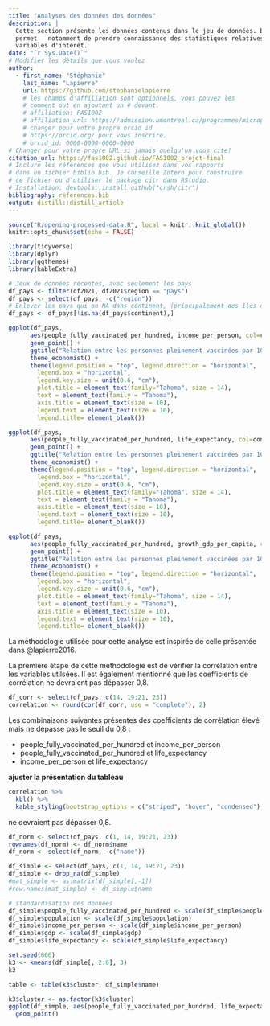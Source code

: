 ```yaml
---
title: "Analyses des données des données"
description: | 
  Cette section présente les données contenus dans le jeu de données. Elle 
  permet   notamment de prendre connaissance des statistiques relatives aux 
  variables d'intérêt.
date: "`r Sys.Date()`"
# Modifier les détails que vous voulez
author:
  - first_name: "Stéphanie"
    last_name: "Lapierre"
    url: https://github.com/stephanielapierre
    # les champs d'affiliation sont optionnels, vous pouvez les
    # comment out en ajoutant un # devant.
    # affiliation: FAS1002
    # affiliation_url: https://admission.umontreal.ca/programmes/microprogramme-de-1er-cycle-en-analyse-des-megadonnees-en-sciences-humaines-et-sociales/structure-du-programme/
    # changer pour votre propre orcid id
    # https://orcid.org/ pour vous inscrire.
    # orcid_id: 0000-0000-0000-0000
# Changer pour votre propre URL si jamais quelqu'un vous cite!
citation_url: https://fas1002.github.io/FAS1002_projet-final
# Inclure les références que vous utilisez dans vos rapports
# dans un fichier biblio.bib. Je conseille Zotero pour construire
# ce fichier ou d'utiliser le package citr dans RStudio.
# Installation: devtools::install_github("crsh/citr")
bibliography: references.bib
output: distill::distill_article
---
```


```r
source("R/opening-processed-data.R", local = knitr::knit_global())              # Script pour l'ouverture des données traitées
knitr::opts_chunk$set(echo = FALSE)
```

```r
library(tidyverse)
library(dplyr)
library(ggthemes)
library(kableExtra)
```

```r
# Jeux de données récentes, avec seulement les pays
df_pays <- filter(df2021, df2021$region == "pays")  
df_pays <- select(df_pays, -c("region"))
# Enlever les pays qui on NA dans continent, (principalement des îles de pays)
df_pays <- df_pays[!is.na(df_pays$continent),]
```


```r
ggplot(df_pays, 
      aes(people_fully_vaccinated_per_hundred, income_per_person, col=continent)) + 
      geom_point() + 
      ggtitle("Relation entre les personnes pleinement vaccinées par 100 hab. et du PIB par hab.") +
      theme_economist() +
      theme(legend.position = "top", legend.direction = "horizontal",
        legend.box = "horizontal",
        legend.key.size = unit(0.6, "cm"),
        plot.title = element_text(family="Tahoma", size = 14),
        text = element_text(family = "Tahoma"),
        axis.title = element_text(size = 10),
        legend.text = element_text(size = 10),
        legend.title= element_blank())
```


```r
ggplot(df_pays, 
      aes(people_fully_vaccinated_per_hundred, life_expectancy, col=continent)) + 
      geom_point() + 
      ggtitle("Relation entre les personnes pleinement vaccinées par 100 hab. et l'espérance de vie") +
      theme_economist() +
      theme(legend.position = "top", legend.direction = "horizontal",
        legend.box = "horizontal",
        legend.key.size = unit(0.6, "cm"),
        plot.title = element_text(family="Tahoma", size = 14),
        text = element_text(family = "Tahoma"),
        axis.title = element_text(size = 10),
        legend.text = element_text(size = 10),
        legend.title= element_blank())
```


```r
ggplot(df_pays, 
      aes(people_fully_vaccinated_per_hundred, growth_gdp_per_capita, col=continent)) + 
      geom_point() + 
      ggtitle("Relation entre les personnes pleinement vaccinées par 100 hab. et la croissance du PIB par hab.") +
      theme_economist() +
      theme(legend.position = "top", legend.direction = "horizontal",
        legend.box = "horizontal",
        legend.key.size = unit(0.6, "cm"),
        plot.title = element_text(family="Tahoma", size = 14),
        text = element_text(family = "Tahoma"),
        axis.title = element_text(size = 10),
        legend.text = element_text(size = 10),
        legend.title= element_blank())
```

La méthodologie utilisée pour cette analyse est inspirée de celle présentée dans @lapierre2016.


La première étape de cette méthodologie est de vérifier la corrélation entre les 
variables utilsées. Il est également mentionné que les coefficients de corrélation 
ne devraient pas dépasser 0,8.
```r
df_corr <- select(df_pays, c(14, 19:21, 23))
correlation <- round(cor(df_corr, use = "complete"), 2)
```

Les combinaisons suivantes présentes des coefficients de corrélation élevé mais 
ne dépasse pas le seuil du 0,8 :

- people_fully_vaccinated_per_hundred et income_per_person
- people_fully_vaccinated_per_hundred et life_expectancy
- income_per_person et life_expectancy

**ajuster la présentation du tableau**
```r
correlation %>%
  kbl() %>%
  kable_styling(bootstrap_options = c("striped", "hover", "condensed"), latex_options = "scale_down")
```

ne devraient pas dépasser 0,8.
```r
df_norm <- select(df_pays, c(1, 14, 19:21, 23))
rownames(df_norm) <- df_norm$name
df_norm <- select(df_norm, -c("name"))
```

```r
df_simple <- select(df_pays, c(1, 14, 19:21, 23))
df_simple <- drop_na(df_simple)
#mat_simple <- as.matrix(df_simple[,-1])
#row.names(mat_simple) <- df_simple$name

# standardisation des données
df_simple$people_fully_vaccinated_per_hundred <- scale(df_simple$people_fully_vaccinated_per_hundred)    
df_simple$population <- scale(df_simple$population) 
df_simple$income_per_person <- scale(df_simple$income_per_person) 
df_simple$gdp <- scale(df_simple$gdp) 
df_simple$life_expectancy <- scale(df_simple$life_expectancy) 

set.seed(666)
k3 <- kmeans(df_simple[, 2:6], 3)
k3

table <- table(k3$cluster, df_simple$name)

k3$cluster <- as.factor(k3$cluster)
ggplot(df_simple, aes(people_fully_vaccinated_per_hundred, life_expectancy, color=k3$cluster)) +
  geom_point()
```


```r

```

